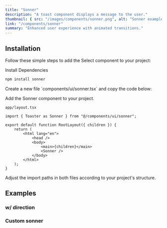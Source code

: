 ```yaml
---
title: "Sonner"
description: "A toast component displays a message to the user."
thumbnail: { src: "/images/components/sonner.png", alt: "Sonner example" }
link: "/components/sonner"
summary: "Enhanced user experience with animated transitions."
---
```


<ComponentPreview name="sonner-demo" />

## Installation

Follow these simple steps to add the Select component to your project:

<Steps>

<Step>Install Dependencies</Step>

```bash
npm install sonner
```

<Step>
    Create a new file `components/ui/sonner.tsx` and copy the code below:
</Step>

<CollapsibleSource name="sonner" />

<Step>Add the Sonner component to your project.</Step>

`app/layout.tsx`

```tsx
import { Toaster as Sonner } from "@/components/ui/sonner";

export default function RootLayout({ children }) {
    return (
        <html lang="en">
            <head />
            <body>
                <main>{children}</main>
                <Sonner />
            </body>
        </html>
    );
}
```

<Step>
    Adjust the import paths in both files according to your project's structure.
</Step>

</Steps>

## Examples

### w/ direction

<ComponentPreview name="sonner-direction" />

### Custom sonner

<ComponentPreview name="sonner-custom" />
